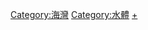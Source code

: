 {{catmore}}
{{Commonscat|Estuaries}}

[[Category:海灣|Category:海灣]]
[[Category:水體|Category:水體]]
[[Category:河流|+]]